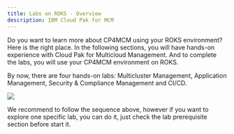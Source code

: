 ```yaml
---
title: Labs on ROKS - Overview
description: IBM Cloud Pak for MCM
---
```


Do you want to learn more about CP4MCM using your ROKS environment? Here is the right place. In the following sections, you will have hands-on experience with Cloud Pak for Multicloud Management. And to complete the labs, you will use your CP4MCM environment on ROKS.

By now, there are four hands-on labs: Multicluster Management, Application Management, Security & Compliance Management and CI/CD.

![](images/toc-labs.png)

We recommend to follow the sequence above, however if you want to explore one specific lab, you can do it, just check the lab prerequisite section before start it.
